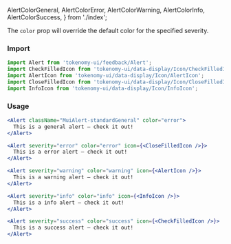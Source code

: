   AlertColorGeneral,
  AlertColorError,
  AlertColorWarning,
  AlertColorInfo,
  AlertColorSuccess,
} from './index';

<Title>Alert Colors</Title>
<Subtitle>
  The <code>color</code> prop will override the default color for the specified
  severity.
</Subtitle>

### Import

```jsx
import Alert from 'tokenomy-ui/feedback/Alert';
import CheckFilledIcon from 'tokenomy-ui/data-display/Icon/CheckFilledIcon';
import AlertIcon from 'tokenomy-ui/data-display/Icon/AlertIcon';
import CloseFilledIcon from 'tokenomy-ui/data-display/Icon/CloseFilledIcon';
import InfoIcon from 'tokenomy-ui/data-display/Icon/InfoIcon';
```

### Usage

<AlertColorGeneral />

```jsx
<Alert className="MuiAlert-standardGeneral" color="error">
  This is a general alert — check it out!
</Alert>
```

<AlertColorError />

```jsx
<Alert severity="error" color="error" icon={<CloseFilledIcon />}>
  This is a error alert — check it out!
</Alert>
```

<AlertColorWarning />

```jsx
<Alert severity="warning" color="warning" icon={<AlertIcon />}>
  This is a warning alert — check it out!
</Alert>
```

<AlertColorInfo />

```jsx
<Alert severity="info" color="info" icon={<InfoIcon />}>
  This is a info alert — check it out!
</Alert>
```

<AlertColorSuccess />

```jsx
<Alert severity="success" color="success" icon={<CheckFilledIcon />}>
  This is a success alert — check it out!
</Alert>
```
